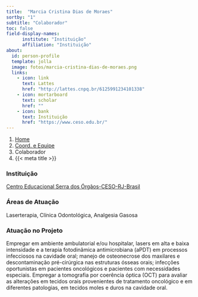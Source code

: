 ```yaml
---
title:  "Marcia Cristina Dias de Moraes"
sortby: "1"
subtitle: "Colaborador"
toc: false
field-display-names:
      institute: "Instituição"
      affiliation: "Instituição"
about:
  id: person-profile
  template: jolla
  image: fotos/marcia-cristina-dias-de-moraes.png
  links:
    - icon: link
      text: Lattes
      href: "http://lattes.cnpq.br/6125991234101338"
    - icon: mortarboard
      text: scholar
      href: ""
    - icon: bank
      text: Instituição
      href: "https://www.ceso.edu.br/"
---
```


```{=html}
<nav aria-label="breadcrumb">
  <ol class="breadcrumb">
    <li class="breadcrumb-item"><a href="../../index.html">Home</a></li>
    <li class="breadcrumb-item"><a href="../coord-equipe.html">Coord. e Equipe</a></li>
    <li class="breadcrumb-item active">Colaborador</li>
    <li class="breadcrumb-item active" aria-current="page">{{< meta title >}}</li>
  </ol>
</nav>
```
:::{#person-profile}
:::

### Instituição

[Centro Educacional Serra dos Órgãos-CESO-RJ-Brasil](https://www.ceso.edu.br/)

### Áreas de Atuação

Laserterapia, Clínica Odontológica, Analgesia Gasosa

### Atuação no Projeto

Empregar em ambiente ambulatorial e/ou hospitalar, lasers em alta e baixa intensidade e a terapia fotodinâmica antimicrobiana (aPDT) em processos infecciosos na cavidade oral; manejo de osteonecrose dos maxilares e descontaminação pré-cirúrgica nas estruturas ósseas orais; infecções oportunistas em pacientes oncológicos e pacientes com necessidades especiais. Empregar a tomografia por coerência óptica (OCT) para avaliar as alterações em tecidos orais provenientes de tratamento oncológico e em diferentes patologias, em tecidos moles e duros na cavidade oral.
